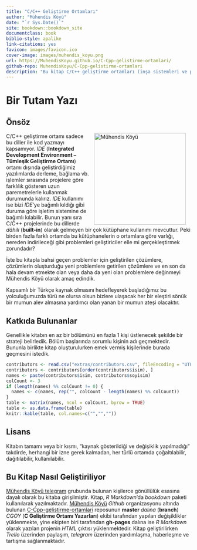 ```yaml
--- 
title: "C/C++ Geliştirme Ortamları"
author: "Mühendis Köyü"
date: "`r Sys.Date()`"
site: bookdown::bookdown_site
documentclass: book
biblio-style: apalike
link-citations: yes
favicon: images/favicon.ico
cover-image: images/muhendis_koyu.png
url: https://MuhendisKoyu.github.io/C-Cpp-gelistirme-ortamlari/
github-repo: MuhendisKoyu/C-Cpp-gelistirme-ortamlari
description: "Bu kitap C/C++ geliştirme ortamları (inşa sistemleri ve paket yöneticileri) hakkında detaylı bir anlatım içermeyi hedeflemektedir."
---
```


# Bir Tutam Yazı

## Önsöz

<img src="images/muhendis_koyu.png" width="250" height="250" alt="Mühendis Köyü" align="right" style="margin: 0 1em 0 1em" />
C/C++ geliştirme ortamı sadece bu diller ile kod yazmayı kapsamıyor. _IDE_ (**Integrated Development Environment – Tümleşik Geliştirme Ortamı**) ortamı dışında geliştirdiğimiz yazılımlarda derleme, bağlama vb. işlemler sırasında projelere göre farklılık gösteren uzun paremetrelerle kullanmak durumunda kalırız. _IDE_ kullanımı ise bizi _IDE_'ye bağımlı kıldığı gibi duruma göre işletim sistemine de bağımlı kılabilir. Bunun yanı sıra C/C++ projelerinde bu dillerde _dâhili_ (**built-in**) olarak gelmeyen bir çok kütüphane kullanımı mevcuttur. Peki birden fazla farklı ortamda bu kütüphanelerin o ortamlara göre varlığı, nereden indirileceği gibi problemleri geliştiriciler elle mi gerçekleştirmek zorundadır?

İşte bu kitapla bahsi geçen problemler için geliştirilen çözümlere, çözümlerin oluşturduğu yeni problemlere getirilen çözümlere ve en son da hala devam etmekte olan veya daha da yeni olan problemlere değinmeyi Mühendis Köyü olarak amaç edindik. 

Kapsamlı bir Türkçe kaynak olmasını hedefleyerek başladığımız bu yolculuğumuzda türü ne olursa olsun bizlere ulaşacak her bir eleştiri sönük bir mumun alev almasına yardımcı olan yanan bir mumun ateşi olacaktır.

## Katkıda Bulunanlar

Genellikle kitabın en az bir bölümünü en fazla 1 kişi üstlenecek şekilde bir strateji belirledik. Bölüm başlarında sorumlu kişinin adı geçmektedir. Bununla birlikte kitap oluşturulurken emek vermiş kişilerinde burada geçmesini istedik.
  
```r
contributors <- read.csv("extras/contributors.csv", fileEncoding = "UTF-8")
contributors <- contributors[order(contributors$isim), ]
names <- paste(contributors$isim, contributors$soyisim)
colCount <- 3
if (length(names) %% colCount != 0) {
  names <- c(names, rep("", colCount - length(names) %% colCount))
}
table <- matrix(names, ncol = colCount, byrow = TRUE)
table <- as.data.frame(table)
knitr::kable(table, col.names=c("","",""))
```
## Lisans

Kitabın tamamı veya bir kısmı, "kaynak gösterildiği ve değişiklik yapılmadığı" takdirde, herhangi bir izne gerek kalmadan, her türlü ortamda çoğaltılabilir, dağıtılabilir, kullanılabilir.

## Bu Kitap Nasıl Geliştiriliyor

[Mühendis Köyü telegram](https://t.me/koyumuhendis) grubunda bulunan kişilerce gönüllülük esasına dayalı olarak bu kitaba girişilmiştir. Kitap, _R Markdown_'da _bookdown_ paketi kullanılarak yazılmaktadır. [Mühendis Köyü](https://github.com/MuhendisKoyu) _Github_ organizasyonu altında bulunan [C-Cpp-gelistirme-ortamlari](https://github.com/MuhendisKoyu/C-Cpp-gelistirme-ortamlari) reposunun **master** _dalına_ (**branch**) _CGOY_ (**C Geliştirme Ortamı Yazarları**) ekibi tarafından yapılan değişiklikler yüklenmekte, yine ekipten biri tarafından **gh-pages** dalına ise _R Markdown_ olarak yazılan projenin _HTML_ çıktısı yüklenmektedir. Kitap geliştirilirken _Trello_ üzerinden paylaşım, _telegram_ üzerinden yardımlaşma, haberleşme ve tartışma sağlanmaktadır.

